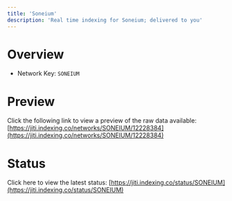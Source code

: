 ```yaml
---
title: 'Soneium'
description: 'Real time indexing for Soneium; delivered to you'
---
```


# Overview
- Network Key: `SONEIUM`

# Preview
Click the following link to view a preview of the raw data available: [https://jiti.indexing.co/networks/SONEIUM/12228384](https://jiti.indexing.co/networks/SONEIUM/12228384)

# Status
Click here to view the latest status: [https://jiti.indexing.co/status/SONEIUM](https://jiti.indexing.co/status/SONEIUM)
